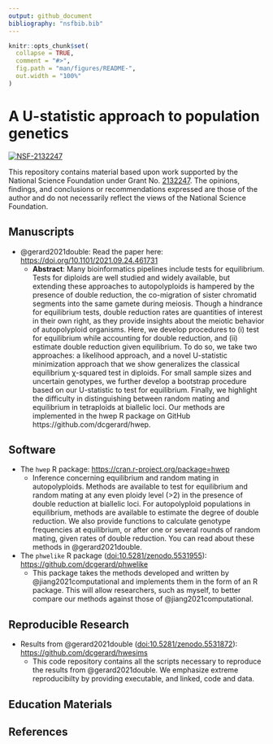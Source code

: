 ```yaml
---
output: github_document
bibliography: "nsfbib.bib"
---
```


<!-- README.md is generated from README.Rmd. Please edit that file -->

```r
knitr::opts_chunk$set(
  collapse = TRUE,
  comment = "#>",
  fig.path = "man/figures/README-",
  out.width = "100%"
)
```

# A U-statistic approach to population genetics

[![NSF-2132247](https://img.shields.io/badge/NSF-2132247-blue.svg)](https://nsf.gov/awardsearch/showAward?AWD_ID=2132247)

This repository contains material based upon work supported by the National Science Foundation under Grant No. [2132247](https://nsf.gov/awardsearch/showAward?AWD_ID=2132247). The opinions, findings, and conclusions or recommendations expressed are those of the author and do not necessarily reflect the views of the National Science Foundation.

## Manuscripts

- @gerard2021double: Read the paper here: <https://doi.org/10.1101/2021.09.24.461731>
    - **Abstract**: Many bioinformatics pipelines include tests for
	  equilibrium. Tests for diploids are well studied and widely
	  available, but extending these approaches to autopolyploids is
	  hampered by the presence of double reduction, the co-migration
	  of sister chromatid segments into the same gamete during
	  meiosis. Though a hindrance for equilibrium tests, double
	  reduction rates are quantities of interest in their own right,
	  as they provide insights about the meiotic behavior of
	  autopolyploid organisms. Here, we develop procedures to (i) test
	  for equilibrium while accounting for double reduction, and (ii)
	  estimate double reduction given equilibrium. To do so, we take
	  two approaches: a likelihood approach, and a novel U-statistic
	  minimization approach that we show generalizes the classical
	  equilibrium χ-squared test in diploids. For small sample sizes and
	  uncertain genotypes, we further develop a bootstrap procedure
	  based on our U-statistic to test for equilibrium. Finally, we
	  highlight the difficulty in distinguishing between random mating
	  and equilibrium in tetraploids at biallelic loci. Our methods
	  are implemented in the hwep R package on GitHub
	  https://github.com/dcgerard/hwep.

## Software

- The `hwep` R package: <https://cran.r-project.org/package=hwep>
    - Inference concerning equilibrium and random mating in
      autopolyploids. Methods are available to test for equilibrium
      and random mating at any even ploidy level (>2) in the presence
      of double reduction at biallelic loci. For autopolyploid
      populations in equilibrium, methods are available to estimate
      the degree of double reduction. We also provide functions to
      calculate genotype frequencies at equilibrium, or after one or
      several rounds of random mating, given rates of double
      reduction. You can read about these methods in @gerard2021double.

- The `phwelike` R package ([doi:10.5281/zenodo.5531955](https://doi.org/10.5281/zenodo.5531955)): <https://github.com/dcgerard/phwelike> 
    - This package takes the methods developed and written by
      @jiang2021computational and implements them in the form of an R
      package.  This will allow researchers, such as myself, to better
      compare our methods against those of @jiang2021computational.

## Reproducible Research

- Results from @gerard2021double ([doi:10.5281/zenodo.5531872](https://doi.org/10.5281/zenodo.5531872)): <https://github.com/dcgerard/hwesims>
    - This code repository contains all the scripts necessary to reproduce
      the results from @gerard2021double. We emphasize extreme reproducibilty 
      by providing executable, and linked, code and data.

## Education Materials

## References
